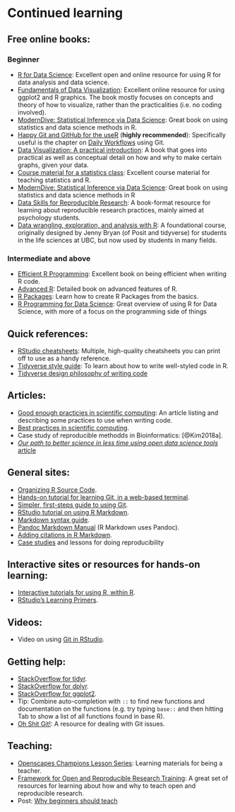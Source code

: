 # Continued learning

## Free online books:

### Beginner

-   [R for Data Science](https://r4ds.had.co.nz/): Excellent open and
    online resource for using R for data analysis and data science.
-   [Fundamentals of Data
    Visualization](https://serialmentor.com/dataviz/): Excellent online
    resource for using ggplot2 and R graphics. The book mostly focuses
    on concepts and theory of how to visualize, rather than the
    practicalities (i.e. no coding involved).
-   [ModernDive: Statistical Inference via Data
    Science](https://moderndive.com/): Great book on using statistics
    and data science methods in R.
-   [Happy Git and GitHub for the useR](https://happygitwithr.com/)
    (**highly recommended**): Specifically useful is the chapter on
    [Daily Workflows](https://happygitwithr.com/workflows-intro.html)
    using Git.
-   [Data Visualization: A practical
    introduction](https://socviz.co/index.html#preface): A book that
    goes into practical as well as conceptual detail on how and why to
    make certain graphs, given your data.
-   [Course material for a statistics class](https://stat545.com/):
    Excellent course material for teaching statistics and R.
-   [ModernDive: Statistical Inference via Data
    Science](https://moderndive.com/): Great book on using statistics
    and data science methods in R
-   [Data Skills for Reproducible
    Research](https://psyteachr.github.io/reprores-v3/): A book-format
    resource for learning about reproducible research practices, mainly
    aimed at psychology students.
-   [Data wrangling, exploration, and analysis with
    R](https://stat545.com/): A foundational course, originally designed
    by Jenny Bryan (of Posit and tidyverse) for students in the life
    sciences at UBC, but now used by students in many fields.

### Intermediate and above

-   [Efficient R
    Programming](https://csgillespie.github.io/efficientR/): Excellent
    book on being efficient when writing R code.
-   [Advanced R](https://adv-r.hadley.nz/): Detailed book on advanced
    features of R.
-   [R Packages](https://r-pkgs.org/): Learn how to create R Packages
    from the basics.
-   [R Programming for Data
    Science](https://bookdown.org/rdpeng/rprogdatascience/): Great
    overview of using R for Data Science, with more of a focus on the
    programming side of things

## Quick references:

-   [RStudio
    cheatsheets](https://www.rstudio.com/resources/cheatsheets/):
    Multiple, high-quality cheatsheets you can print off to use as a
    handy reference.
-   [Tidyverse style guide](https://style.tidyverse.org/): To learn
    about how to write well-styled code in R.
-   [Tidyverse design philosophy of writing
    code](https://design.tidyverse.org/)

## Articles:

-   [Good enough practicies in scientific
    computing](https://doi.org/10.1371/journal.pcbi.1005510): An article
    listing and describing some practices to use when writing code.
-   [Best practices in scientific
    computing](https://doi.org/10.1371/journal.pbio.1001745).
-   Case study of reproducible methodds in Bioinformatics: [@Kim2018a].
-   [*Our path to better science in less time using open data science
    tools* article](https://www.nature.com/articles/s41559-017-0160)

## General sites:

-   [Organizing R Source
    Code](https://www.r-bloggers.com/r-best-practices-r-you-writing-the-r-way/).
-   [Hands-on tutorial for learning Git, in a web-based
    terminal](https://try.github.io/levels/1/challenges/1).
-   [Simpler, first-steps guide to using
    Git](https://rogerdudler.github.io/git-guide/).
-   [RStudio tutorial on using R
    Markdown](https://rmarkdown.rstudio.com/lesson-1.html).
-   [Markdown syntax
    guide](https://rmarkdown.rstudio.com/authoring_basics.html).
-   [Pandoc Markdown
    Manual](https://pandoc.org/MANUAL.html#pandocs-markdown) (R Markdown
    uses Pandoc).
-   [Adding citations in R
    Markdown](https://rmarkdown.rstudio.com/authoring_bibliographies_and_citations.html).
-   [Case studies](https://www.practicereproducibleresearch.org/) and
    lessons for doing reproducibility

## Interactive sites or resources for hands-on learning:

-   [Interactive tutorials for using R, within
    R](https://swirlstats.com/).
-   [RStudio's Learning Primers](https://rstudio.cloud/learn/primers).

## Videos:

-   Video on using [Git in
    RStudio](https://rstudio.com/resources/webinars/managing-part-2-github-and-rstudio/).

## Getting help:

-   [StackOverflow for
    tidyr](https://stackoverflow.com/questions/tagged/tidyr).
-   [StackOverflow for
    dplyr](https://stackoverflow.com/questions/tagged/dplyr).
-   [StackOverflow for
    ggplot2](https://stackoverflow.com/questions/tagged/ggplot2?sort=frequent&pageSize=50).
-   Tip: Combine auto-completion with `::` to find new functions and
    documentation on the functions (e.g. try typing `base::` and then
    hitting Tab to show a list of all functions found in base R).
-   [Oh Shit Git!](https://ohshitgit.com/): A resource for dealing with
    Git issues.

<!-- ## Useful R packages -->

<!-- TODO: create csv and insert here? or create a script to make qmd to include here? -->

<!-- knitr::kable(r3::useful_packages_list, caption = "Useful and common packages to use in data analysis.") -->

## Teaching:

-   [Openscapes Champions Lesson
    Series](https://openscapes.github.io/series/): Learning materials
    for being a teacher.
-   [Framework for Open and Reproducible Research
    Training](https://forrt.org/clusters/): A great set of resources for
    learning about how and why to teach open and reproducible research.
-   Post: [Why beginners should
    teach](https://www.tatianamac.com/posts/why-beginners-should-teach)
